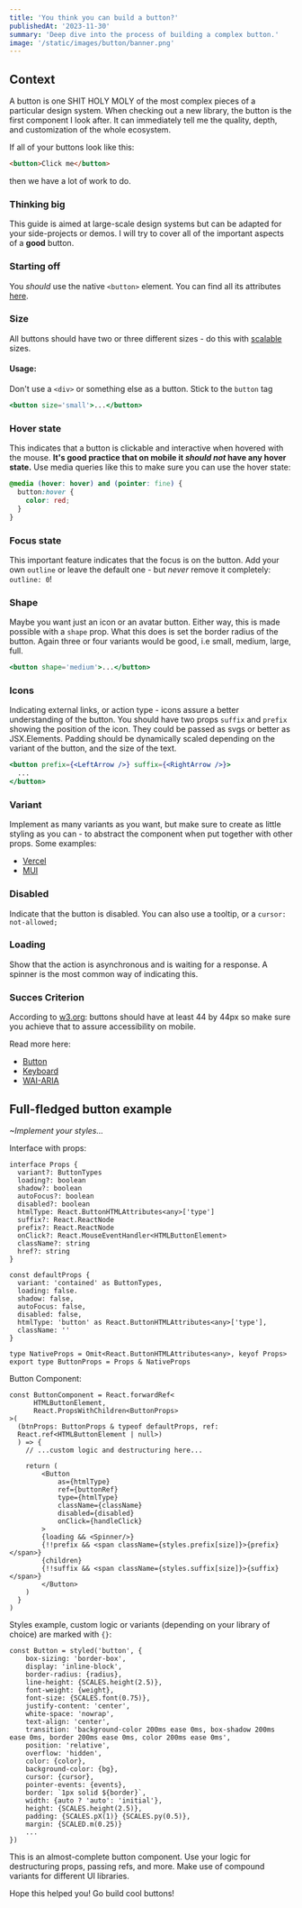 ```yaml
---
title: 'You think you can build a button?'
publishedAt: '2023-11-30'
summary: 'Deep dive into the process of building a complex button.'
image: '/static/images/button/banner.png'
---
```


## Context

A button is one SHIT HOLY MOLY of the most complex pieces of a particular design system. When checking out a new library, the button is the first component I look after.
It can immediately tell me the quality, depth, and customization of the whole ecosystem.

If all of your buttons look like this:

```html showLineNumbers title="Basic button"
<button>Click me</button>
```

then we have a lot of work to do.

### Thinking big

This guide is aimed at large-scale design systems but can be adapted for your side-projects or demos. I will try to cover all of the important aspects of a **good** button.

### Starting off

You _should_ use the native `<button>` element. You can find all its attributes [here](https://developer.mozilla.org/en-US/docs/Web/HTML/Element/button#attributes).

### Size

All buttons should have two or three different sizes - do this with [scalable](https://www.npmjs.com/package/scalable) sizes.

#### Usage:

Don't use a `<div>` or something else as a button. Stick to the `button` tag

```jsx showLineNumbers title="Native button"
<button size='small'>...</button>
```

### Hover state

This indicates that a button is clickable and interactive when hovered with the mouse.
**It's good practice that on mobile it _should not_ have any hover state.**
Use media queries like this to make sure you can use the hover state:

```css showLineNumbers title="button.css"
@media (hover: hover) and (pointer: fine) {
  button:hover {
    color: red;
  }
}
```

### Focus state

This important feature indicates that the focus is on the button. Add your own `outline` or leave the default one - but _never_ remove it completely: `outline: 0`!

### Shape

Maybe you want just an icon or an avatar button. Either way, this is made possible with a `shape` prop. What this does is set the border radius of the button. Again three or four variants would be good, i.e small, medium, large, full.

```jsx showLineNumbers title="button.tsx"
<button shape='medium'>...</button>
```

### Icons

Indicating external links, or action type - icons assure a better understanding of the button.
You should have two props `suffix` and `prefix` showing the position of the icon.
They could be passed as svgs or better as JSX.Elements.
Padding should be dynamically scaled depending on the variant of the button, and the size of the text.

```jsx showLineNumbers title="button.tsx"
<button prefix={<LeftArrow />} suffix={<RightArrow />}>
  ...
</button>
```

### Variant

Implement as many variants as you want, but make sure to create as little styling as you can - to abstract the component when put together with other props.
Some examples:

- [Vercel](https://vercel.com/design/button#variant-shadow)
- [MUI](https://mui.com/components/buttons/#basic-button)

### Disabled

Indicate that the button is disabled.
You can also use a tooltip, or a `cursor: not-allowed;`

### Loading

Show that the action is asynchronous and is waiting for a response. A spinner is the most common way of indicating this.

### Succes Criterion

According to [w3.org](https://www.w3.org/TR/WCAG21/#target-size): buttons should have at least 44 by 44px so make sure you achieve that to assure accessibility on mobile.

Read more here:

- [Button](https://www.w3.org/TR/wai-aria-practices/#button)
- [Keyboard](https://www.w3.org/TR/wai-aria-practices/#keyboard-interaction-3)
- [WAI-ARIA](https://www.w3.org/TR/wai-aria-practices/#wai-aria-roles-states-and-properties-3)

## Full-fledged button example

_~Implement your styles..._

Interface with props:

```tsx showLineNumbers title="button.tsx"
interface Props {
  variant?: ButtonTypes
  loading?: boolean
  shadow?: boolean
  autoFocus?: boolean
  disabled?: boolean
  htmlType: React.ButtonHTMLAttributes<any>['type']
  suffix?: React.ReactNode
  prefix?: React.ReactNode
  onClick?: React.MouseEventHandler<HTMLButtonElement>
  className?: string
  href?: string
}

const defaultProps {
  variant: 'contained' as ButtonTypes,
  loading: false.
  shadow: false,
  autoFocus: false,
  disabled: false,
  htmlType: 'button' as React.ButtonHTMLAttributes<any>['type'],
  className: ''
}

type NativeProps = Omit<React.ButtonHTMLAttributes<any>, keyof Props>
export type ButtonProps = Props & NativeProps
```

Button Component:

```tsx showLineNumbers title="button.tsx"
const ButtonComponent = React.forwardRef<
	  HTMLButtonElement,
	  React.PropsWithChildren<ButtonProps>
>(
  (btnProps: ButtonProps & typeof defaultProps, ref:
  React.ref<HTMLButtonElement | null>)
  ) => {
	// ...custom logic and destructuring here...

	return (
		<Button
			as={htmlType}
			ref={buttonRef}
			type={htmlType}
			className={className}
			disabled={disabled}
			onClick={handleClick}
		>
		{loading && <Spinner/>}
		{!!prefix && <span className={styles.prefix[size]}>{prefix}</span>}
		{children}
		{!!suffix && <span className={styles.suffix[size]}>{suffix}</span>}
		</Button>
	)
  }
)
```

Styles example, custom logic or variants (depending on your library of choice) are marked with `{}`:

```tsx showLineNumbers title="button.tsx"
const Button = styled('button', {
	box-sizing: 'border-box',
	display: 'inline-block',
	border-radius: {radius},
	line-height: {SCALES.height(2.5)},
	font-weight: {weight},
	font-size: {SCALES.font(0.75)},
	justify-content: 'center',
	white-space: 'nowrap',
	text-align: 'center',
	transition: 'background-color 200ms ease 0ms, box-shadow 200ms ease 0ms, border 200ms ease 0ms, color 200ms ease 0ms',
	position: 'relative',
	overflow: 'hidden',
	color: {color},
	background-color: {bg},
	cursor: {cursor},
	pointer-events: {events},
	border: `1px solid ${border}`,
	width: {auto ? 'auto': 'initial'},
	height: {SCALES.height(2.5)},
	padding: {SCALES.pX(1)} {SCALES.py(0.5)},
	margin: {SCALED.m(0.25)}
	...
})
```

This is an almost-complete button component. Use your logic for destructuring props, passing refs, and more. Make use of compound variants for different UI libraries.

Hope this helped you! Go build cool buttons!